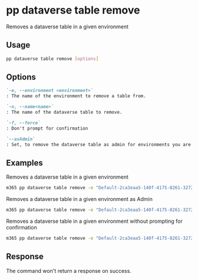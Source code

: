 
# pp dataverse table remove

Removes a dataverse table in a given environment

## Usage

```sh
pp dataverse table remove [options]
```

## Options

```md definition-list
`-e, --environment <environment>`
: The name of the environment to remove a table from.

`-n, --name<name>`
: The name of the dataverse table to remove.

`-f, --force`
: Don't prompt for confirmation

`--asAdmin`
: Set, to remove the dataverse table as admin for environments you are not a member of.
```

<Global />

## Examples

Removes a dataverse table in a given environment

```sh
m365 pp dataverse table remove -e "Default-2ca3eaa5-140f-4175-8261-3272edf9f339" --name "aaduser"
```

Removes a dataverse table in a given environment as Admin

```sh
m365 pp dataverse table remove -e "Default-2ca3eaa5-140f-4175-8261-3272edf9f339" --name "aaduser" --asAdmin
```

Removes a dataverse table in a given environment without prompting for confirmation

```sh
m365 pp dataverse table remove -e "Default-2ca3eaa5-140f-4175-8261-3272edf9f339" --name "aaduser" --force
```

## Response

The command won't return a response on success.
